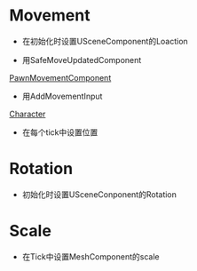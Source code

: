 




= Movement =
* 在初始化时设置USceneComponent的Loaction
{{{class="brush:c++"
	SceneComponent->SetRelativeLocation(FVector(200f, 200f, 200f));
}}}

* 用SafeMoveUpdatedComponent
[[PawnMovementComponent]]

* 用AddMovementInput
[[Character]]

* 在每个tick中设置位置
{{{class="brush:c++"
	void AMyPawn::Tick( float DeltaTime )
	{
		if (!CurrentVelocity.IsZero()) {
			FVector NewLocation = GetActorLocation() + (CurrentVelocity * DeltaTime);
			SetActorLocation(NewLocation);
		}
	}

	void AMyPawn::SetupPlayerInputComponent(class UInputComponent* InputComponent)
	{
		InputComponent->BindAxis("MoveForward", this, &AMyPawn::MoveForward);
		InputComponent->BindAxis("MoveRight", this, &AMyPawn::MoveRight);
	}

	void AMyPawn::MoveForward(float AxisValue) {
		CurrentVelocity.X = FMath::Clamp(AxisValue, -1.0f, 1.0f) * 100.0f;
	}
	void AMyPawn::MoveRight(float AxisValue) {
		CurrentVelocity.Y = FMath::Clamp(AxisValue, -1.0f, 1.0f) * 100.0f;
	}
}}}



= Rotation =
* 初始化时设置USceneConponent的Rotation
{{{class="brush:c++"
	SceneComponent->SetRelativeRotation(FRotator(45.0f, 0.0f, 250.0f));
}}}




= Scale =
* 在Tick中设置MeshComponent的scale
{{{class="brush:c++"
	void AMyPawn::Tick( float DeltaTime ) {
		float CurrentScale = USceneComponent->GetComponentScale().X;
		if (bGrowing) {
			// Grow to double size over the course of one second
			CurrentScale += DeltaTime;
		} else {
			// Shrink half as fast as we grow
			CurrentScale -= (DeltaTime * 0.5f);
		}
		// Make sure we never drop below our starting size, or increase past double size.
		CurrentScale = FMath::Clamp(CurrentScale, 1.0f, 2.0f);
		USceneComponent->SetWorldScale3D(FVector(CurrentScale));
	}
}}}


